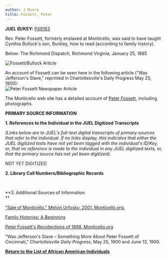 ```yaml
---
author: J Munro
title: Fossett, Peter
---
```

**JUEL ID/KEY:** [P48183](http://juel.iath.virginia.edu/public_person?person=48183 "P48183")

Rev. Peter Fossett, formerly enslaved at Monticello, was said to have taught Cynthia Bullock's son, Burkley, how to read (according to family history).  

Below: The Richmond Dispatch, Richmond Virginia, January 25, 1885

![](http://juel.iath.virginia.edu/sites/default/files/media/images/26992061_558716827814703_7271444123313210875_n.jpg "Fossett/Bullock Article")  

  
An account of Fossett can be seen here in the following article ("Was Jefferson's Slave," reprinted in Charlottesville's Daily Progress May 25, 1900):   
![Peter Fossett Newspaper Article](http://juel.iath.virginia.edu/sites/default/files/media/images/Screen%20Shot%202020-04-27%20at%201.34.10%20PM.png "Peter Fossett Newspaper Article")

The Monticello web site has a detailed account of [Peter Fossett](https://www.monticello.org/site/research-and-collections/peter-fossett?fbclid=IwAR3AH2WWlOBbRIozcPWUL-5wyjpEnMVwCqFmk_qLhlD0b0FWm-mzAlzkJe4 "Peter Fossett Newspaper Article"), including photographs. 

**PRIMARY SOURCE INFORMATION** 

**1\. References to the Individual in the JUEL Digitized Transcripts**

_(Links below are to JUEL's full-text digital transcripts of primary sources that refer to the individual. If no links display, this indicates that either the JUEL digitized texts have not yet been tagged with the individual's ID/Key, or, that no reference is made to the individual in any JUEL digitized texts, or, that the primary source has not yet been digitized)._  

NOT YET DIGITIZED

**2\. Library Call Numbers/Bibliographic Records**

 [](http://search.lib.virginia.edu/catalog/u4005116 "Chairman's Journal")

**3\. Additional Sources of Information  
**

["Sale of Monticello." Melvin Urfosky, 2001. Monticello.org.](https://www.monticello.org/site/house-and-gardens/sale-monticello "Monticello") 

[Family Histories: A Beginning](https://www.monticello.org/site/plantation-and-slavery/family-histories-beginning "Family Histories")

[Peter Fossett's Recollections of 1898. Monticello.org](https://www.monticello.org/site/plantation-and-slavery/peter-fossetts-recollections-1898?fbclid=IwAR1UwWVfrGaaQqDwuEEollT0_UK3MIlYd7LmTsh5WHYo5LtSRAFB_IuTI3Y "Peter Fossett's Recollections of 1898")

"Was Jefferson's Slave – Something More About Peter Fossett of Cincinnati," _Charlottesville Daily Progress_, May 25, 1900 and June 13, 1900.

**[Return to the List of African American Individuals](http://juel.iath.virginia.edu/node/367 "Return to the List of African-American Individuals")**